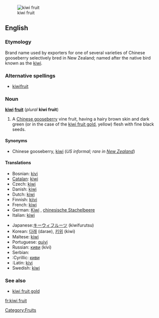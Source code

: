 [[Image:Kiwi aka.jpg|thumb|kiwi fruit]]
==English==
===Etymology===
Brand name used by exporters for one of several varieties of Chinese gooseberry selectively bred in New Zealand; named after the native bird known as the [[kiwi]].

===Alternative spellings===
*[[kiwifruit]]
===Noun===
'''[[kiwi]] [[fruit]]''' (''plural'' '''kiwi fruit''')

#A [[Chinese gooseberry]] vine fruit, having a hairy brown skin and dark green (or in the case of the [[kiwi fruit gold]], yellow) flesh with fine black seeds.

====Synonyms====
*Chinese gooseberry, [[kiwi]] (''US informal; rare in [[New Zealand]]'')

====Translations====
{{trans-top|fruit}}
* Bosnian: [[kivi]] {{m}}
* [[Catalan]]: [[kiwi]] {{m}}
* Czech: [[kiwi]] {{n}}
* Danish: [[kiwi]]
* Dutch: [[kiwi]] {{m}}
* Finnish: [[kiivi]]
* French: [[kiwi]] {{m}}
* German: [[Kiwi]] {{f}}, [[chinesische Stachelbeere]] {{f}}
* Italian: [[kiwi#Italian|kiwi]] {{m}}
{{trans-mid}}
* Japanese:[[キーウィフルーツ]] (kiwifurutsu)
* Korean: [[다래]] (darae), [[키위]] (kiwi)
* Maltese: [[kiwi]]
* Portuguese: [[quivi]] {{m}}
* Russian: [[киви]] (kívi) {{m}}
* Serbian:
* :Cyrillic: [[киви#Serbian|киви]] {{m}}
* :Latin: [[kivi#Serbian|kivi]] {{m}}
* Swedish: [[kiwi]]
{{trans-bottom}}

===See also===
*[[kiwi fruit gold]]<!--A similar fruit with yellow flesh.-->

[[Category:Fruits]]

[[fr:kiwi fruit]]